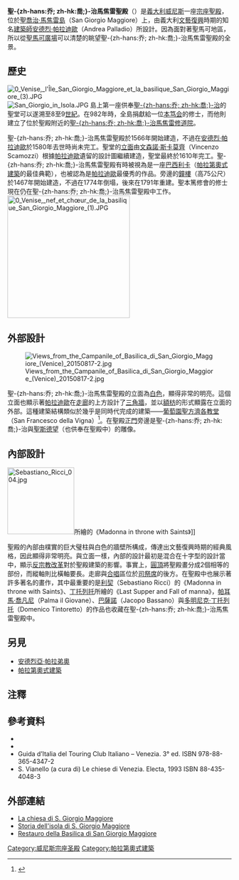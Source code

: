 {{NoteTA
|T=zh-hans:圣乔治马焦雷圣殿; zh-hk:聖喬治馬焦雷聖殿;
}}
{{Infobox Modern Building
|image = [[File:Basilica_di_San_Giorgio_Maggiore_(Venice).jpg|250px]]
|caption =
|name = 聖-{zh-hans:乔; zh-hk:喬;}-治馬焦雷聖殿
|location_town = [[威尼斯|威尼斯]]
|location_country = [[義大利|義大利]]
|architect = [[安德烈·帕拉迪歐|安德烈·帕拉迪歐]]
|client =
|engineer =
|construction_start_date= 1566年
|completion_date = 1610年
|date_demolished =
|cost =
|structural_system =
|style =
}}
'''聖-{zh-hans:乔; zh-hk:喬;}-治馬焦雷聖殿'''（{{lang-it|Basilica di San Giorgio Maggiore}}）是[[義大利|義大利]][[威尼斯|威尼斯]]一座[[宗座聖殿|宗座聖殿]]，位於[[聖喬治·馬焦雷島|聖喬治·馬焦雷島]]（San Giorgio Maggiore）上，由義大利[[文藝復興|文藝復興]]時期的知名[[建築師|建築師]][[安德烈·帕拉迪歐|安德烈·帕拉迪歐]]（Andrea Palladio）所設計。因為面對著聖馬可地區，所以從[[聖馬可廣場|聖馬可廣場]]可以清楚的眺望聖-{zh-hans:乔; zh-hk:喬;}-治馬焦雷聖殿的全景。

== 歷史 ==
[[File:0_Venise,_l'Île_San_Giorgio_Maggiore_et_la_basilique_San_Giorgio_Maggiore_(3).JPG|thumb]]
[[File:San_Giorgio_in_Isola.JPG|thumb]]
島上第一座供奉[[聖喬治|聖-{zh-hans:乔; zh-hk:喬;}-治]]的聖堂可以遂溯至8至9[[世紀|世紀]]。在982年時，全島捐獻給一位[[本笃会|本笃会]]的修士，而他則建立了位於聖殿附近的[[聖喬治馬焦雷修道院|聖-{zh-hans:乔; zh-hk:喬;}-治馬焦雷修道院]]。

聖-{zh-hans:乔; zh-hk:喬;}-治馬焦雷聖殿於1566年開始建造，不過在[[安德烈·帕拉迪歐|安德烈·帕拉迪歐]]於1580年去世時尚未完工。聖堂的[[立面|立面]]由[[文森諾·斯卡莫齊|文森諾·斯卡莫齊]]（Vincenzo Scamozzi）根據[[安德烈·帕拉迪歐|帕拉迪歐]]遺留的設計圖繼續建造，聖堂最終於1610年完工。聖-{zh-hans:乔; zh-hk:喬;}-治馬焦雷聖殿有時被視為是一座[[巴西利卡|巴西利卡]]（[[帕拉第奧式建築|帕拉第奧式建築]]的最佳典範），也被認為是[[安德烈·帕拉迪歐|帕拉迪歐]]最優秀的作品。旁邊的[[鐘樓|鐘樓]]（高75公尺）於1467年開始建造，不過在1774年倒塌，後來在1791年重建。聖本篤修會的修士現在仍在聖-{zh-hans:乔; zh-hk:喬;}-治馬焦雷聖殿中工作。
[[File:0_Venise,_nef_et_chœur_de_la_basilique_San_Giorgio_Maggiore_(1).JPG|275px]]
== 外部設計 ==
[[File:Views_from_the_Campanile_of_Basilica_di_San_Giorgio_Maggiore_(Venice)_20150817-2.jpg|thumb]]

聖-{zh-hans:乔; zh-hk:喬;}-治馬焦雷聖殿的立面為[[白色|白色]]，顯得非常的明亮。這個立面也顯示著[[安德烈·帕拉迪歐|帕拉迪歐]]在[[走廊|走廊]]的上方設計了[[三角牆|三角牆]]，並以[[額枋|額枋]]的形式顯露在立面的外部。這種建築結構類似於幾乎是同時代完成的建築——[[葡萄園聖方濟各教堂|葡萄園聖方濟各教堂]]（San Francesco della Vigna）<ref>{{cite book |last=Sutton |title=Western Architecture |pages=p.147 }}</ref>。在聖殿[[正門|正門]]旁邊是聖-{zh-hans:乔; zh-hk:喬;}-治與[[聖斯德望|聖斯德望]]（也供奉在聖殿中）的雕像。

== 內部設計 ==
[[File:Sebastiano_Ricci_004.jpg|150px]]所繪的《Madonna in throne with Saints》]]

聖殿的內部由樸實的巨大璧柱與白色的牆壁所構成，傳達出文藝復興時期的經典風格，因此顯得非常明亮。與立面一樣，內部的設計最初是混合在十字型的設計當中，顯示[[反宗教改革|反宗教改革]]對於聖殿建築的影響。事實上，[[圓頂|圓頂]]將聖殿畫分成2個相等的部份，而縱軸則比橫軸要長。走廊與[[合唱|合唱]]區位於[[司祭席|司祭席]]的後方。在聖殿中也展示著許多著名的畫作，其中最重要的是[[利契|利契]]（Sebastiano Ricci）的《Madonna in throne with Saints》、[[丁托列托|丁托列托]]所繪的《Last Supper and Fall of manna》，[[帕耳馬·喬凡尼|帕耳馬·喬凡尼]]（Palma il Giovane）、[[巴薩諾|巴薩諾]]（Jacopo Bassano）與[[多明尼克·丁托列托|多明尼克·丁托列托]]（Domenico Tintoretto）的作品也收藏在聖-{zh-hans:乔; zh-hk:喬;}-治馬焦雷聖殿中。

== 另見 ==
* [[安德烈亞·帕拉弟奧|安德烈亞·帕拉弟奧]]
* [[帕拉第奧式建築|帕拉第奧式建築]]

== 注釋 ==
{{reflist}}

== 參考資料 ==
* {{cite book|last=Hartt|first=Frederick |coauthors=David G. Wilkins|title=History of Italian Renaissance Art|location=Upper Saddle River|publisher=Pearson Prentice Hall|year=2006}}
* {{cite book |last=Sutton |first=Ian  |title=Western Architecture: From Ancient Greece to the Present |url=https://archive.org/details/westernarchitect00sutt |series=World of Art |year=1999 |publisher=Thames and Hudson |location=London |isbn=0-500-20316-4 |chapter=The Renaissance:Ancient Rome 'Reborn' |page=[https://archive.org/details/westernarchitect00sutt/page/147 147]}}
* Guida d’Italia del Touring Club Italiano – Venezia. 3° ed. ISBN 978-88-365-4347-2
* S. Vianello (a cura di) Le chiese di Venezia. Electa, 1993 ISBN 88-435-4048-3

== 外部連結 ==
{{commonscat|San Giorgio Maggiore (Venice)|San Giorgio Maggiore}}
* [http://www.il-rinascimento.it/homepage/luoghi/san_giorgio_maggiore_it.htm La chiesa di S. Giorgio Maggiore]
* [https://web.archive.org/web/20070806053410/http://www.doge.it/sgiorgio/stos2.htm Storia dell'isola di S. Giorgio Maggiore]
* [http://www.brandolindottorgroup.it/index.php?option=com_content&task=view&id=11&Itemid=187 Restauro della Basilica di San Giorgio Maggiore]
{{威尼斯地標}}
{{coord|45.4293|N|12.3433|E|type:landmark|display=title}}
[[Category:威尼斯宗座圣殿|Category:威尼斯宗座圣殿]]
[[Category:帕拉第奧式建築|Category:帕拉第奧式建築]]